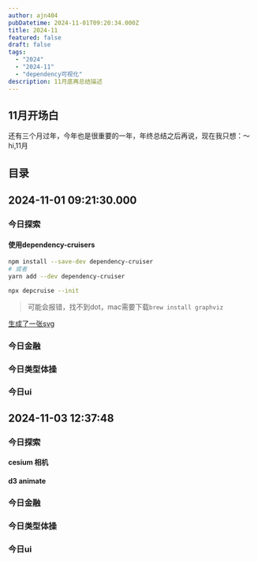 ```yaml
---
author: ajn404
pubDatetime: 2024-11-01T09:20:34.000Z
title: 2024-11
featured: false
draft: false
tags:
  - "2024"
  - "2024-11"
  - "dependency可视化"
description: 11月底再总结描述
---
```


## 11月开场白

还有三个月过年，今年也是很重要的一年，年终总结之后再说，现在我只想：～hi,11月

## 目录

## 2024-11-01 09:21:30.000

### 今日探索

#### 使用dependency-cruisers

```bash
npm install --save-dev dependency-cruiser
# 或者
yarn add --dev dependency-cruiser
```

```bash
npx depcruise --init
```

> 可能会报错，找不到dot，mac需要下载`brew install graphviz`

[生成了一张svg](/assets/svg/dependency-graph.svg)

### 今日金融

### 今日类型体操

### 今日ui

## 2024-11-03 12:37:48

### 今日探索

#### cesium 相机


<CameraControl client:visible />

#### d3 animate


<Animate client:visible />

### 今日金融

### 今日类型体操

### 今日ui
